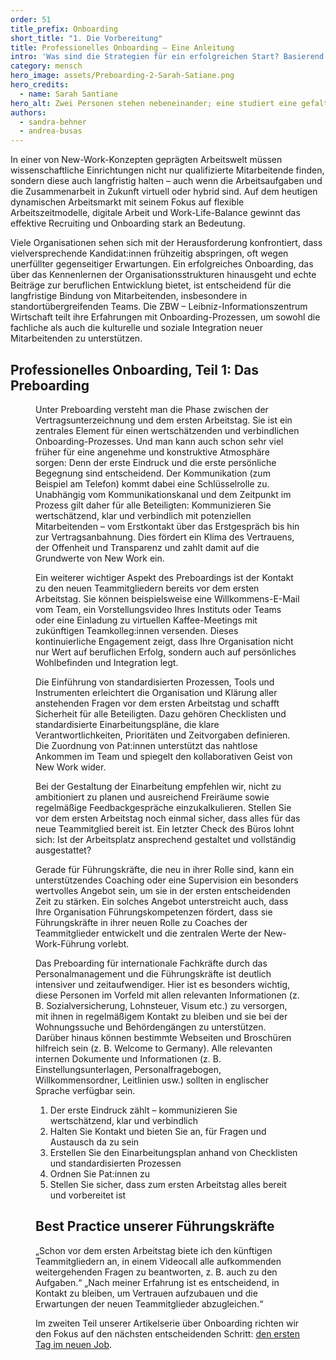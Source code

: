 ---
order: 51
title_prefix: Onboarding
short_title: "1. Die Vorbereitung"
title: Professionelles Onboarding – Eine Anleitung
intro: 'Was sind die Strategien für ein erfolgreichen Start? Basierend auf den Erfahrungen der ZBW – Leibniz-Informationszentrum Wirtschaft spannt diese vierteilige Artikelserie einen Bogen von effektiven Preboarding-Maßnahmen über einen herzlichen Empfang am ersten Arbeitstag bis hin zur Förderung einer erfolgreichen Integration und langfristigen Mitarbeiterbindung.'
category: mensch
hero_image: assets/Preboarding-2-Sarah-Satiane.png
hero_credits:
  - name: Sarah Santiane
hero_alt: Zwei Personen stehen nebeneinander; eine studiert eine gefaltete Landkarte, die andere hilft.
authors:
  - sandra-behner
  - andrea-busas
---

<Leadin>In einer</Leadin> von New-Work-Konzepten geprägten Arbeitswelt müssen wissenschaftliche Einrichtungen nicht nur qualifizierte Mitarbeitende finden, sondern diese auch langfristig halten – auch wenn die Arbeitsaufgaben und die Zusammenarbeit in Zukunft virtuell oder hybrid sind. Auf dem heutigen dynamischen Arbeitsmarkt mit seinem Fokus auf flexible Arbeitszeitmodelle, digitale Arbeit und Work-Life-Balance gewinnt das effektive Recruiting und Onboarding stark an Bedeutung.

Viele Organisationen sehen sich mit der Herausforderung konfrontiert, dass vielversprechende Kandidat:innen frühzeitig abspringen, oft wegen unerfüllter gegenseitiger Erwartungen. Ein erfolgreiches Onboarding, das über das Kennenlernen der Organisationsstrukturen hinausgeht und echte Beiträge zur beruflichen Entwicklung bietet, ist entscheidend für die langfristige Bindung von Mitarbeitenden, insbesondere in standortübergreifenden Teams. Die ZBW – Leibniz-Informationszentrum Wirtschaft teilt ihre Erfahrungen mit Onboarding-Prozessen, um sowohl die fachliche als auch die kulturelle und soziale Integration neuer Mitarbeitenden zu unterstützen.

## Professionelles Onboarding, Teil 1: Das Preboarding

<Figure src='2021_04_ZBW__Schmucker_Preboarding.jpg' size='medium' caption="Das Kontakthalten mit den neuen Teammitgliedern ist ein wichtiger Teil des Preboardings" credit="©ZBW, Foto: Sven Wied"/>

Unter <Term t="preboarding">Preboarding</Term> versteht man die Phase zwischen der Vertragsunterzeichnung und dem ersten Arbeitstag. Sie ist ein zentrales Element für einen wertschätzenden und verbindlichen Onboarding-Prozesses. Und man kann auch schon sehr viel früher für eine angenehme und konstruktive Atmosphäre sorgen: Denn der erste Eindruck und die erste persönliche Begegnung sind entscheidend. Der Kommunikation (zum Beispiel am Telefon) kommt dabei eine Schlüsselrolle zu. Unabhängig vom Kommunikationskanal und dem Zeitpunkt im Prozess gilt daher für alle Beteiligten: Kommunizieren Sie wertschätzend, klar und verbindlich mit potenziellen Mitarbeitenden – vom Erstkontakt über das Erstgespräch bis hin zur Vertragsanbahnung. Dies fördert ein Klima des Vertrauens, der Offenheit und Transparenz und zahlt damit auf die Grundwerte von New Work ein.

Ein weiterer wichtiger Aspekt des Preboardings ist der Kontakt zu den neuen Teammitgliedern bereits vor dem ersten Arbeitstag. Sie können beispielsweise eine Willkommens-E-Mail vom Team, ein Vorstellungsvideo Ihres Instituts oder Teams oder eine Einladung zu virtuellen Kaffee-Meetings mit zukünftigen Teamkolleg:innen versenden. Dieses kontinuierliche Engagement zeigt, dass Ihre Organisation nicht nur Wert auf beruflichen Erfolg, sondern auch auf persönliches Wohlbefinden und Integration legt.

Die Einführung von standardisierten Prozessen, Tools und Instrumenten erleichtert die Organisation und Klärung aller anstehenden Fragen vor dem ersten Arbeitstag und schafft Sicherheit für alle Beteiligten. Dazu gehören Checklisten und standardisierte Einarbeitungspläne, die klare Verantwortlichkeiten, Prioritäten und Zeitvorgaben definieren. Die Zuordnung von Pat:innen unterstützt das nahtlose Ankommen im Team und spiegelt den kollaborativen Geist von New Work wider.

Bei der Gestaltung der Einarbeitung empfehlen wir, nicht zu ambitioniert zu planen und ausreichend Freiräume sowie regelmäßige Feedbackgespräche einzukalkulieren. Stellen Sie vor dem ersten Arbeitstag noch einmal sicher, dass alles für das neue Teammitglied bereit ist. Ein letzter Check des Büros lohnt sich: Ist der Arbeitsplatz ansprechend gestaltet und vollständig ausgestattet?

Gerade für Führungskräfte, die neu in ihrer Rolle sind, kann ein unterstützendes Coaching oder eine Supervision ein besonders wertvolles Angebot sein, um sie in der ersten entscheidenden Zeit zu stärken. Ein solches Angebot unterstreicht auch, dass Ihre Organisation Führungskompetenzen fördert, dass sie Führungskräfte in ihrer neuen Rolle zu Coaches der Teammitglieder entwickelt und die zentralen Werte der New-Work-Führung vorlebt.

Das Preboarding für internationale Fachkräfte durch das Personalmanagement und die Führungskräfte ist deutlich intensiver und zeitaufwendiger. Hier ist es besonders wichtig, diese Personen im Vorfeld mit allen relevanten Informationen (z. B. Sozialversicherung, Lohnsteuer, Visum etc.) zu versorgen, mit ihnen in regelmäßigem Kontakt zu bleiben und sie bei der Wohnungssuche und Behördengängen zu unterstützen. Darüber hinaus können bestimmte Webseiten und Broschüren hilfreich sein (z. B. Welcome to Germany). Alle relevanten internen Dokumente und Informationen (z. B. Einstellungsunterlagen, Personalfragebogen, Willkommensordner, Leitlinien usw.) sollten in englischer Sprache verfügbar sein.

<Callout title="Unsere Top-5-Preboarding-Maßnahmen für eine effektive Integration">

1. Der erste Eindruck zählt – kommunizieren Sie wertschätzend, klar und verbindlich
2. Halten Sie Kontakt und bieten Sie an, für Fragen und Austausch da zu sein
3. Erstellen Sie den Einarbeitungsplan anhand von Checklisten und standardisierten Prozessen
4. Ordnen Sie Pat:innen zu
5. Stellen Sie sicher, dass zum ersten Arbeitstag alles bereit und vorbereitet ist

</Callout>

## Best Practice unserer Führungskräfte

<BubbleQuotes>
<BubbleQuote>
„Schon vor dem ersten Arbeitstag biete ich den künftigen Teammitgliedern an, in einem Videocall alle aufkommenden weitergehenden Fragen zu beantworten, z. B. auch zu den Aufgaben.“
</BubbleQuote>
<BubbleQuote>
„Nach meiner Erfahrung ist es entscheidend, in Kontakt zu bleiben, um Vertrauen aufzubauen und die Erwartungen der neuen Teammitglieder abzugleichen.“
</BubbleQuote>
</BubbleQuotes>



Im zweiten Teil unserer Artikelserie über Onboarding richten wir den Fokus auf den nächsten entscheidenden Schritt: [den ersten Tag im neuen Job](/professionelles-onboarding-teil-2-der-erste-arbeitstag/).
